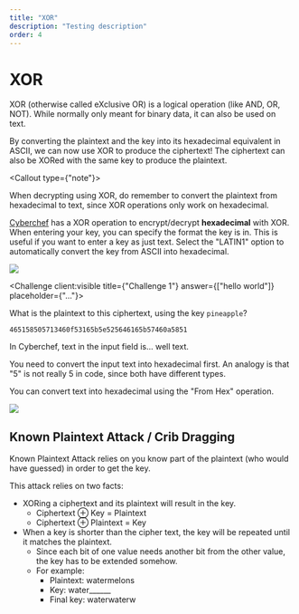 ```yaml
---
title: "XOR"
description: "Testing description"
order: 4
---
```


# **XOR**

XOR (otherwise called eXclusive OR) is a logical operation (like AND, OR, NOT). While normally only meant for binary data, it can also be used on text.

By converting the plaintext and the key into its hexadecimal equivalent in ASCII, we can now use XOR to produce the ciphertext! The ciphertext can also be XORed with the same key to produce the plaintext.

<Callout type={"note"}>
    <p>When decrypting using XOR, do remember to convert the plaintext from hexadecimal to text, since XOR operations only work on hexadecimal.</p>
</Callout>

[Cyberchef](https://gchq.github.io/CyberChef/) has a XOR operation to encrypt/decrypt __hexadecimal__ with XOR. When entering your key, you can specify the format the key is in.
This is useful if you want to enter a key as just text. Select the "LATIN1" option to automatically convert the key from ASCII into hexadecimal.

![](/content/guides/chapter-1/cryptography/xor/cyberchef-key.png)

<Challenge client:visible title={"Challenge 1"} answer={["hello world"]} placeholder={"..."}>
    <p>What is the plaintext to this ciphertext, using the key <code>pineapple</code>?</p>
    <code>465158505713460f53165b5e525646165b57460a5851</code>
    <Hint client:visible>
        <p>In Cyberchef, text in the input field is... well text.</p>
        <p>You need to convert the input text into hexadecimal first. An analogy is that "5" is not really 5 in code, since both have different types.</p>
        <p>You can convert text into hexadecimal using the "From Hex" operation.</p>
        ![](/content/guides/chapter-1/cryptography/xor/cyberchef.png)
    </Hint>
</Challenge>

## Known Plaintext Attack / Crib Dragging

Known Plaintext Attack relies on you know part of the plaintext (who would have guessed) in order to get the key.

This attack relies on two facts:
- XORing a ciphertext and its plaintext will result in the key.
  - Ciphertext ⊕ Key = Plaintext
  - Ciphertext ⊕ Plaintext = Key
- When a key is shorter than the cipher text, the key will be repeated until it matches the plaintext.
  - Since each bit of one value needs another bit from the other value, the key has to be extended somehow.
  - For example:
    - Plaintext: watermelons
    - Key: water______
    - Final key: waterwaterw
